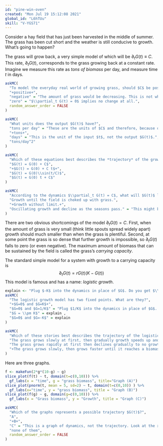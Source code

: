 ```yaml
---
id: "pine-win-oven"
created: "Mon Jul 19 15:12:08 2021"
global_id: "L6hTUu" 
skill: "V-YGS71"
---
```


Consider a hay field that has just been harvested in the middle of summer. The grass has been cut short and the weather is still conducive to growth. What's going to happen?

The grass will grow back, a very simple model of which will be $\partial_t G(t) \equiv C$. This rate, $\partial_t G(t)$, corresponds to the grass growing back at a constant rate. Imagine we measure this rate as *tons of biomass* per day, and measure time $t$ in days.

```r
askMC(
  "To model the everyday real world of growing grass, should $C$ be positive or negative?",
  "+positive+",
  "negative" = "The amount of grass would be decreasing. This is not what we ordinarily think of as \"growing\"",
  "zero" = "$\\partial_t G(t) = 0$ implies no change at all.",
  random_answer_order = FALSE
)
```

```r
askMC(
  "What units does the output $G(t)$ have?",
  "tons per day" = "These are the units of $C$ and therefore, because of the equality, of $\\partial_t G(t)$. We're asking about the units of $G(t)$, not $\\partial_t G(t)$.",
  "+tons+",
  "days" = "This is the unit of the input $t$, not the output $G(t)$.",
  "tons/day^2"
)
```

```r
askMC(
  "Which of these equations best describes the *trajectory* of the growing grass under the $\\partial_t G(t) = C$ dynamics?",
  "$G(t) = G(0) + C$", 
  "+$G(t) = G(0) + C t$+",
  "$G(t) = G(0)\\sin(t/C)$",
  "$G(t) = G(0) t + C$"
)
```

```r
askMC(
  "According to the dynamics $\\partial_t G(t) = C$, what will $G(t)$ look like (without future harvesting)?",
  "Growth until the field is choked up with grass.",
  "+Growth without limit.+",
  "Oscillating growth and decline as the seasons pass." = "This might be the case in the real world, but the simple model does not incorporate seasonality."
)
```

There are two obvious shortcomings of the model $\partial_t G(t) = C$. First, when the amount of grass is very small (think little spouts spread widely apart) growth should much smaller than when the grass is plentiful. Second, at some point the grass is so dense that further growth is impossible, so $\partial_t G(t)$ falls to zero (or even negative). The maximum amount of biomass that can be sustained by the field is called the grass's *carrying capacity*.

The standard simple model for a system with growth to a carrying capacity is $$\partial_t G(t) = r G(t)(K-G(t))$$ This model is famous and has a name: *logistic growth*.

```r
explain <- "Plug $-K$ into the dynamics in place of $G$. Do you get $\\partial_t G=0$?"
askMC(
  "The logistic growth model has two fixed points. What are they?",
  "+$G=0$ and $G=K$+",
  "$G=0$ and $G=1/K$" = "Plug $1/K$ into the dynamics in place of $G$. Do you get $\\partial_t G = 0$?",
  "$G = \\pm K$" = explain ,
  "$G=0$ and $G=-K$" = explain
)
```

```r
askMC(
  "Which of these stories best describes the trajectory of the logistics growth version of $G(t)$ starting with $G(0)$ very small but positive?",
  "The grass grows slowly at first, then gradually growth speeds up and stays high.",
  "The grass grows rapidly at first then declines gradually to no growth.",
  "+The grass grows slowly, then grows faster until it reaches a biomass where the growth rate declines steadily to zero.+"
)
```

Here are three graphs.

```r
f <- makeFun(2*g*(10-g) ~ g)
slice_plot(f(t) ~ t, domain(t=c(0,10))) %>% 
  gf_labs(x = "time", g = "grass biomass", title="Graph (A)")
slice_plot(pnorm(t, mean = 5, sd=2) ~ t, domain(t=c(0,10)) ) %>%
  gf_labs(x="time", y = "grass biomass", title = "Graph (B)")
slice_plot(f(g) ~ g, domain(g=c(0,10))) %>%
  gf_labs(x = "Grass biomass", y = "Growth", title = "Graph (C)")
```

```r
askMC(
  "Which of the graphs represents a possible trajectory $G(t)$?",
  "A",
  "+B+",
  "C" = "This is a graph of dynamics, not the trajectory. Look at the x-axis label.",
  "none of them",
  random_answer_order = FALSE
)
```

